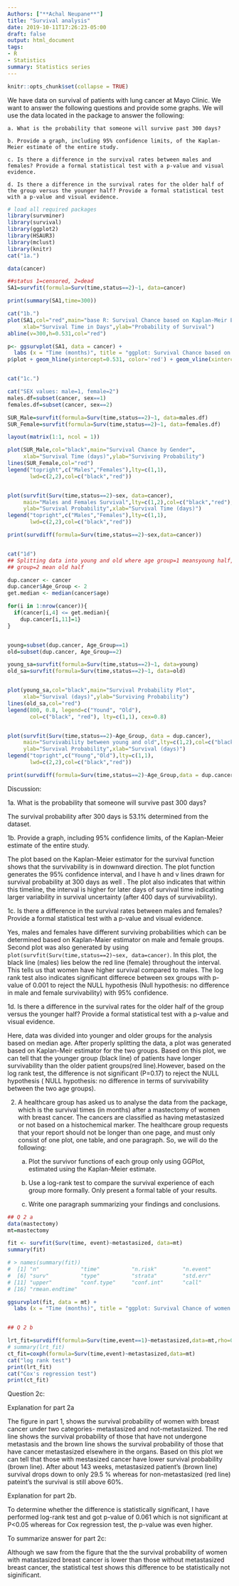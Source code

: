 ```yaml
---
Authors: ["**Achal Neupane**"]
title: "Survival analysis"
date: 2019-10-11T17:26:23-05:00
draft: false
output: html_document
tags:
- R
- Statistics
summary: Statistics series
---
```


```r
knitr::opts_chunk$set(collapse = TRUE)
```

We have data on survival of patients with lung cancer at Mayo Clinic. We want to answer the following questions and provide some graphs. We will use the \textbf{cancer} data located in the \textbf{survival} package to answer the following:


    a. What is the probability that someone will survive past 300 days?
    
    b. Provide a graph, including 95% confidence limits, of the Kaplan-Meier estimate of the entire study.
    
    c. Is there a difference in the survival rates between males and females? Provide a formal statistical test with a p-value and visual evidence.
    
    d. Is there a difference in the survival rates for the older half of the group versus the younger half? Provide a formal statistical test with a p-value and visual evidence.
    

```r
# load all required packages
library(survminer)
library(survival)
library(ggplot2)        
library(HSAUR3)
library(mclust)
library(knitr)
cat("1a.") 

data(cancer)

##status 1=censored, 2=dead
SA1=survfit(formula=Surv(time,status==2)~1, data=cancer)

print(summary(SA1,time=300))

cat("1b.")
plot(SA1,col="red",main="base R: Survival Chance based on Kaplan-Meir Estimate",
     xlab="Survival Time in Days",ylab="Probability of Survival")
abline(v=300,h=0.531,col="red")

p<- ggsurvplot(SA1, data = cancer) +
  labs (x = "Time (months)", title = "ggplot: Survival Chance based on Kaplan-Meir Estimate") 
p$plot + geom_hline(yintercept=0.531, color='red') + geom_vline(xintercept = 300, color='red')


cat("1c.")

cat("SEX values: male=1, female=2")
males.df=subset(cancer, sex==1)
females.df=subset(cancer, sex==2)

SUR_Male=survfit(formula=Surv(time,status==2)~1, data=males.df)
SUR_Female=survfit(formula=Surv(time,status==2)~1, data=females.df)

layout(matrix(1:1, ncol = 1))

plot(SUR_Male,col="black",main="Survival Chance by Gender",
     xlab="Survival Time (days)",ylab="Surviving Probability")
lines(SUR_Female,col="red")
legend("topright",c("Males","Females"),lty=c(1,1),
       lwd=c(2,2),col=c("black","red"))


plot(survfit(Surv(time,status==2)~sex, data=cancer),
     main="Males and Females Survival",lty=c(1,2),col=c("black","red"),
     ylab="Survival Probability",xlab="Survival Time (days)")
legend("topright",c("Males","Females"),lty=c(1,1),
       lwd=c(2,2),col=c("black","red"))

print(survdiff(formula=Surv(time,status==2)~sex,data=cancer))


cat("1d")
## Splitting data into young and old where age group=1 meansyoung half, age
## group=2 mean old half

dup.cancer <- cancer
dup.cancer$Age_Group <- 2
get.median <- median(cancer$age)

for(i in 1:nrow(cancer)){
  if(cancer[i,4] <= get.median){
    dup.cancer[i,11]=1}
}


young=subset(dup.cancer, Age_Group==1)
old=subset(dup.cancer, Age_Group==2)

young_sa=survfit(formula=Surv(time,status==2)~1, data=young)
old_sa=survfit(formula=Surv(time,status==2)~1, data=old)


plot(young_sa,col="black",main="Survival Probability Plot",
     xlab="Survival (days)",ylab="Surviving Probability")
lines(old_sa,col="red")
legend(800, 0.8, legend=c("Yound", "Old"),
       col=c("black", "red"), lty=c(1,1), cex=0.8)


plot(survfit(Surv(time,status==2)~Age_Group, data = dup.cancer),
     main="Survivability between young and old",lty=c(1,2),col=c("black","red"),
     ylab="Survival Probability",xlab="Survival (days)")
legend("topright",c("Young","Old"),lty=c(1,1),
       lwd=c(2,2),col=c("black","red"))

print(survdiff(formula=Surv(time,status==2)~Age_Group,data = dup.cancer))

```


Discussion:

1a. What is the probability that someone will survive past 300 days?

The survival probability after 300 days is 53.1% determined from the dataset.

1b. Provide a graph, including 95% confidence limits, of the Kaplan-Meier estimate of the entire study.

The plot based on the Kaplan-Meier estimator for the survival function shows that the survivability is in downward direction. The plot function generates the 95% confidence interval, and I have h and v lines drawn for survival probability at 300 days as well . The plot also indicates that within this timeline, the interval is higher for later days of survival time indicating larger variability in survival uncertainty (after 400 days of survivability).

1c. Is there a difference in the survival rates between males and females? Provide a formal statistical test with a p-value and visual evidence.

Yes, males and females have different surviving probabilities which can be determined based on Kaplan-Maier estimator on male and female groups. Second plot was also generated by using `plot(survfit(Surv(time,status==2)~sex, data=cancer)`. In this plot, the black line (males) lies below the red line (female) throughout the interval. This tells us that women have higher survival compared to males. The log rank test also indicates significant differece between sex groups with p-value of 0.001 to reject the NULL hypothesis (Null hypothesis: no difference in male and female survivability) with 95% confidence.

1d. Is there a difference in the survival rates for the older half of the group versus the younger half? Provide a formal statistical test with a p-value and visual evidence.

Here, data was divided into younger and older groups for the analysis based on median age. After properly splitting the data, a plot was generated based on Kaplan-Meir estimator for the two groups. Based on this plot, we can tell that the younger group (black line) of patients have longer survivability than the older patient groups(red line).However, based on the log rank test, the difference is not significant (P=0.17) to reject the NULL hypothesis ( NULL hypothesis: no difference in terms of survivability between the two age groups). 



2. A healthcare group has asked us to analyse the \textbf{mastectomy} data from the \textbf{HSAUR3} package, which is the survival times (in months) after a mastectomy of women with breast cancer. The cancers are classified as having metastasized or not based on a histochemical marker. The healthcare group requests that your report should not be longer than one page, and must only consist of one plot, one table, and one paragraph. So, we will do the following:

    a. Plot the survivor functions of each group only using GGPlot, estimated using the Kaplan-Meier estimate.

    b. Use a log-rank test to compare the survival experience of each group more formally. Only present a formal table of your results. 

    c. Write one paragraph summarizing your findings and conclusions. 

```r

## Q 2 a
data(mastectomy)
mt=mastectomy

fit <- survfit(Surv(time, event)~metastasized, data=mt)
summary(fit)

# > names(summary(fit))
#  [1] "n"             "time"          "n.risk"        "n.event"       "n.censor"     
#  [6] "surv"          "type"          "strata"        "std.err"       "lower"        
# [11] "upper"         "conf.type"     "conf.int"      "call"          "table"        
# [16] "rmean.endtime"

ggsurvplot(fit, data = mt) +
  labs (x = "Time (months)", title = "ggplot: Survival Chance of women with Breast Cancer")


## Q 2 b

lrt_fit=survdiff(formula=Surv(time,event==1)~metastasized,data=mt,rho=0)
# summary(lrt_fit)
ct_fit=coxph(formula=Surv(time,event)~metastasized,data=mt)
cat("log rank test")
print(lrt_fit)
cat("Cox's regression test")
print(ct_fit)
```

Question 2c: 

Explanation for part 2a

The figure in part 1, shows the survival probability of women with breast cancer under two categories- metastasized and not-metastasized. The red line shows the survival probability of those that have not undergone metastasis and the brown line shows the survival probability of those that have cancer metastasized elsewhere in the organs. Based on this plot we can tell that those with mestasized cancer have lower survival probability (brown line). After about 143 weeks, metastasized patient's (brown line) survival drops down to only 29.5 % whereas for non-metastasized (red line) pateint's the survival is still above 60%. 

Explanation for part 2b.

To determine whether the difference is statistically significant, I have performed log-rank test and got p-value of 0.061 which is not significant at P<0.05 whereas for Cox regression test, the p-value was even higher.

To summarize answer for part 2c:

Although we saw from the figure that the the survival probability of women with matastasized breast cancer is lower than those without metastasized breast cancer, the statistical test shows this difference to be statistically not siginificant. 

